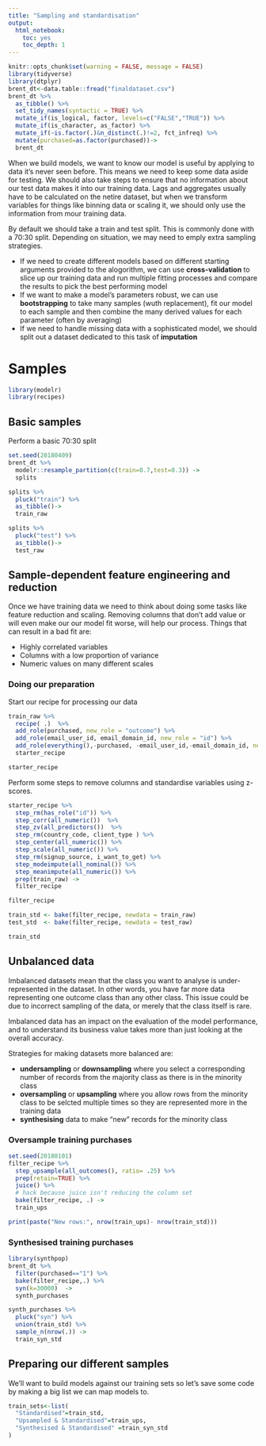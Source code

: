 ```yaml
---
title: "Sampling and standardisation"
output: 
  html_notebook: 
    toc: yes
    toc_depth: 1
---
```


```r
knitr::opts_chunk$set(warning = FALSE, message = FALSE)
library(tidyverse)
library(dtplyr)
brent_dt<-data.table::fread("finaldataset.csv")
brent_dt %>% 
  as_tibble() %>% 
  set_tidy_names(syntactic = TRUE) %>% 
  mutate_if(is_logical, factor, levels=c("FALSE","TRUE")) %>% 
  mutate_if(is_character, as_factor) %>% 
  mutate_if(~is.factor(.)&n_distinct(.)!=2, fct_infreq) %>% 
  mutate(purchased=as.factor(purchased))->
  brent_dt


```

When we build models, we want to know our model is useful by applying to data it's never seen before. This means we need to keep some data aside for testing. We should also take steps to ensure that no information about our test data makes it into our training data. Lags and aggregates usually have to be calculated on the netire dataset, but when we transform variables for things like binning data or scaling it, we should only use the information from mour training data.

By default we should take a train and test split. This is commonly done with a  70:30 split. Depending on situation, we may need to emply extra sampling strategies. 

- If we need to create different models based on different starting arguments provided to the alogorithm, we can use **cross-validation** to slice up our training data and run multiple fitting processes and compare the results to pick the best performing model
- If we want to make a model's parameters robust, we can use **bootstrapping** to take many samples (wuth replacement), fit our model to each sample and then combine the many derived values for each parameter (often by averaging) 
- If we need to handle missing data with a sophisticated model, we should split out a dataset dedicated to this task of **imputation**

# Samples
```r
library(modelr)
library(recipes)
```

## Basic samples

Perform a basic 70:30 split

```r
set.seed(20180409)
brent_dt %>% 
  modelr::resample_partition(c(train=0.7,test=0.3)) ->
  splits

splits %>% 
  pluck("train") %>% 
  as_tibble()->
  train_raw

splits %>% 
  pluck("test") %>% 
  as_tibble()->
  test_raw
```

## Sample-dependent feature engineering and reduction
Once we have training data we need to think about doing some tasks like feature reduction and scaling. Removing columns that don't add value or will even make our our model fit worse, will help our process. Things that can result in a bad fit are:

- Highly correlated variables
- Columns with a low proportion of variance
- Numeric values on many different scales

### Doing our preparation
Start our recipe for processing our data

```r
train_raw %>% 
  recipe( .)  %>%
  add_role(purchased, new_role = "outcome") %>% 
  add_role(email_user_id, email_domain_id, new_role = "id") %>% 
  add_role(everything(),-purchased, -email_user_id,-email_domain_id, new_role = "predictor")->
  starter_recipe

starter_recipe
```

Perform some steps to remove columns and standardise variables using z-scores.
```r
starter_recipe %>% 
  step_rm(has_role("id")) %>% 
  step_corr(all_numeric())  %>% 
  step_zv(all_predictors())  %>% 
  step_rm(country_code, client_type ) %>%
  step_center(all_numeric()) %>% 
  step_scale(all_numeric()) %>%  
  step_rm(signup_source, i_want_to_get) %>% 
  step_modeimpute(all_nominal()) %>% 
  step_meanimpute(all_numeric()) %>% 
  prep(train_raw) ->
  filter_recipe

filter_recipe
```

```r
train_std <- bake(filter_recipe, newdata = train_raw) 
test_std  <- bake(filter_recipe, newdata = test_raw) 

train_std
```


## Unbalanced data
Imbalanced datasets mean that the class you want to analyse is under-represented in the dataset. In other words, you have far more data representing one outcome class than any other class. This issue could be due to incorrect sampling of the data, or merely that the class itself is rare.

Imbalanced data has an impact on the evaluation of the model performance, and to understand its business value takes more than just looking at the overall accuracy.  

Strategies for making datasets more balanced are:

- **undersampling** or **downsampling** where you select a corresponding number of records from the majority class as there is in the minority class
- **oversampling** or **upsampling** where you allow rows from the minority class to be selcted multiple times so they are represented more in the training data
- **synthesising** data to make "new" records for the minority class 

### Oversample training purchases 


```r
set.seed(20180101)
filter_recipe %>% 
  step_upsample(all_outcomes(), ratio= .25) %>% 
  prep(retain=TRUE) %>% 
  juice() %>% 
  # hack because juice isn't reducing the column set
  bake(filter_recipe, .) ->
  train_ups

print(paste("New rows:", nrow(train_ups)- nrow(train_std)))
```


### Synthesised training purchases 
```r
library(synthpop)
brent_dt %>% 
  filter(purchased=="1") %>% 
  bake(filter_recipe,.) %>% 
  syn(k=30000)  ->
  synth_purchases

synth_purchases %>% 
  pluck("syn") %>% 
  union(train_std) %>% 
  sample_n(nrow(.)) ->
  train_syn_std
```

## Preparing our different samples
We'll want to build models against our training sets so let's save some code by making a big list we can map models to.

```r
train_sets<-list(
  "Standardised"=train_std,
  "Upsampled & Standardised"=train_ups,
  "Synthesised & Standardised" =train_syn_std
)

```

